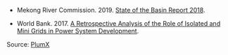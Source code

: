 
- Mekong River Commission. 2019. [State of the Basin Report 2018](https://www.mrcmekong.org/publications/state-of-the-basin-report-2018-2/).

- World Bank. 2017. [A Retrospective Analysis of the Role of Isolated and Mini Grids in Power System Development](https://hdl.handle.net/10986/290233).


Source: [PlumX](https://plu.mx/plum/a/policy_citation?doi=10.1016/j.resconrec.2017.03.011)